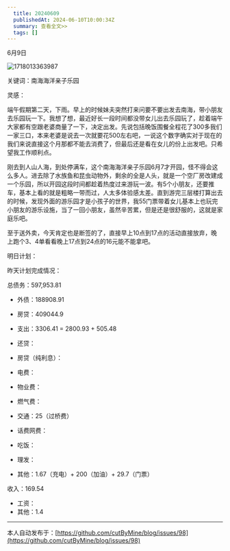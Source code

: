 ```yaml
---
  title: 20240609
  publishedAt: 2024-06-10T10:00:34Z
  summary: 查看全文>>
  tags: []
---
```


6月9日 

![1718013363987](https://github.com/cutByMine/blog/assets/164211290/291e5f3b-75ec-4816-902f-340018eabcf5)

关键词：南海海洋亲子乐园

灵感：

端午假期第二天，下雨。早上的时候妹夫突然打来问要不要出发去南海，带小朋友去乐园玩一下。我想了想，最近好长一段时间都没带女儿出去乐园玩了，趁着端午大家都有空跟老婆商量了一下，决定出发。先说包括晚饭围餐全程花了300多我们一家三口，本来老婆是说去一次就要花500左右吧，一说这个数字确实对于现在的我们来说直接这个月那都不能去消费了，但最后还是看在女儿的份上出发吧。只希望我工作顺利点。

刚去到人山人海，到处停满车，这个南海海洋亲子乐园6月7才开园，怪不得会这么多人。进去除了水族鱼和昆虫动物外，剩余的全是人头，就是一个空厂房改建成一个乐园，所以开园这段时间都趁着热度过来游玩一波。有5个小朋友，还要推车，基本上看的就是粗略一带而过，人太多体验感太差。直到游完三层楼打算出去的时候，发现外面的游乐园才是小孩子的世界，我55门票带着女儿基本上也玩完小朋友的游乐设施，当了一回小朋友，虽然辛苦累，但是还是很舒服的，这就是家庭乐吧。

至于送外卖，今天肯定也是断签的了，直接早上10点到17点的活动直接放弃，晚上跑个3、4单看看晚上17点到24点的16元能不能拿吧。

明日计划：

昨天计划完成情况：

总债务：597,953.81
- 外债：188908.91
- 房贷：409044.9

- 支出：3306.41 = 2800.93 + 505.48
- 还贷：
- 房贷（纯利息）：
- 电费：
- 物业费：
- 燃气费：
- 交通：25（过桥费）
- 话费网费：
- 吃饭：
- 理发：
- 其他：1.67（充电）+ 200（加油）+ 29.7（门票）

收入：169.54
- 工资：
- 其他：1.4


---
本人自动发布于：[https://github.com/cutByMine/blog/issues/98](https://github.com/cutByMine/blog/issues/98)
